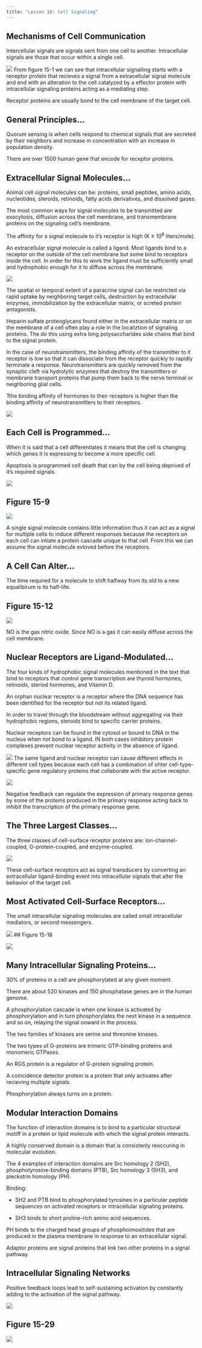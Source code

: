 ```yaml
---
title: "Lesson 10: Cell Signaling"
---
```


## Mechanisms of Cell Communication

Intercellular signals are signals sent from one cell to another. Intracellular signals are those that occur within a single cell. 

![](20230215_175410.jpg)
From figure 15-1 we can see that intracellular signalling starts with a receptor protein that recieves a signal from a extracellular signal molecule and end with an alteration to the cell catalyzed by a effector protein with intracellular signaling proteins acting as a mediating step. 

Receptor proteins are usually bond to the cell membrane of the target cell.

## General Principles…

Quorum sensing is when cells respond to chemical signals that are secreted by their neighbors and increase in concentration with an increase in population density. 

There are over 1500 human gene that encode for receptor proteins.

## Extracellular Signal Molecules…

Animal cell signal molecules can be: proteins, small peptides, amino acids, nucleotides, steroids, retinoids, fatty acids derivatives, and dissolved gases. 

The most common ways for signal molecules to be transmitted are exocytosis, diffusion across the cell membrane, and transmembrane proteins on the signaling cell's membrane. 

The affinity for a signal molecule to it's receptor is high (K $\ge$ 10$^8$ liters/mole). 

An extracellular signal molecule is called a ligand. Most ligands bind to a receptor on the outside of the cell membrane but some bind to receptors inside the cell. In order for this to work the ligand must be sufficiently small and hydrophobic enough for it to diffuse across the membrane. 

![](20230215_191756.jpg)

The spatial or temporal extent of a paracrine signal can be restricted via rapid uptake by neighboring target cells, destruction by extracellular enzymes, immobilization by the extracellular matrix, or screted protein antagonists. 

Heparin sulfate proteoglycans found either in the extracellular matrix or on the membrane of a cell often play a role in the localiztion of signaling proteins. The do this using extra long polysaccharides side chains that bind to the signal protein.

In the case of neurotransmitters, the binding affinity of the transmitter to it receptor is low so that it can dissociate from the receptor quickly to rapidly terminate a response. Neurotransmitters are quickly removed from the synaptic cleft via hydrolytic enzymes that destroy the transmitters or membrane transport proteins that pump them back to the nerve terminal or neighboring glial cells. 

Tthe binding affinity of hormones to their receptors is higher than the binding affinity of neurotransmitters to their receptors.

![](20230215_193710.jpg)

## Each Cell is Programmed…

When it is said that a cell differentiates it means that the cell is changing which genes it is expressing to become a more specific cell.

Apoptosis is programmed cell death that can by the cell being deprived of it's required signals.

![](20230215_194754.jpg)

## Figure 15-9 

![](20230215_174721.jpg)

A single signal molecule contains little information thus it can act as a signal for multiple cells to induce different responses because the receptors on each cell can intiate a protein cascade unique to that cell. From this we can assume the signal molecule evloved before the receptors. 

## A Cell Can Alter…

The time required for a molecule to shift halfway from its old to a new equalibirum is its half-life.

## Figure 15-12

![](20230215_195953.jpg)

NO is the gas nitric oxide. Since NO is a gas it can easily diffuse across the cell membrane. 

## Nuclear Receptors are Ligand-Modulated…

The four kinds of hydrophobic signal molecules mentioned in the text that bind to receptors that control gene transcription are thyroid hormones, retinoids, steriod hormones, and Vitamin D. 

An orphan nuclear receptor is a receptor where the DNA sequence has been identified for the receptor but not its related ligand.

In order to travel through the bloodstream without aggregating via their hydrophobic regions, steroids bind to specific carrier proteins. 

Nuclear receptors can be found in the cytosol or bound to DNA in the nucleus when not bond to a ligand. IN both cases inhibitory protein complexes prevent nuclear receptor activity in the absence of ligand.

![](20230215_201904.jpg)
The same ligand and nuclear receptor can cause different effects in different cell types because each cell has a combination of ohter cell-type-specific gene regulatory proteins that collaborate with the active receptor.

![](20230215_202352.jpg)

Negative feedback can regulate the expression of primary response genes by some of the proteins produced in the primary response acting back to inhibit the transcription of the primary response gene. 

## The Three Largest Classes…

The three classes of cell-surface receptor proteins are: ion-channel-coupled, G-protein-coupled, and enzyme-coupled.

![](20230215_210014.jpg)

These cell-surface receptors act as signal transducers by converting an extracellular ligand-binding event into intracellular signals that alter the behavior of the target cell. 

## Most Activated Cell-Surface Receptors…

The small intracellular signaling molecules are called small intracellular mediators, or second messengers. 

![](20230215_210634.jpg)
## Figure 15-18

![](Screenshot%202023-01-26%20132800.jpg)

## Many Intracellular Signaling Proteins…

30% of proteins in a cell are phosphorylated at any given moment. 

There are about 520 kinases and 150 phosphatase genes are in the human genome.

A phosphorylation cascade is when one kinase is activated by phosphorylation and in turn phosphorylates the next kinase in a sequence and so on, relaying the signal onward in the process.

The two families of kinases are serine and threonine kinases.

The two types of G-proteins are trimeric GTP-binding proteins and monomeric GTPases.

An RGS protein is a regulator of G-protein signaling protein. 

A coincidence detector protein is a protein that only activates after recieving multiple signals. 

Phosphorylation always turns on a protein.

## Modular Interaction Domains

The function of interaction domains is to bind to a particular structural motiff in a protein or lipid molecule with which the signal protein interacts. 

A highly conserved domain is a domain that is consistenly reoccuring in molecular evolution. 

The 4 examples of interaction domains are Src homology 2 (SH2), phosphotyrosine-binding domains (PTB), Src homology 3 (SH3), and pleckstrin homology (PH).

Binding: 

- SH2 and PTB bind to phosphorylated tyrosines in a particular peptide sequences on activated receptors or intracellular signaling proteins.

- SH3 binds to short proline-rich amino acid sequences.

PH binds to the charged head groups of phosphoimositides that are produced in the plasma membrane in response to an extracellular signal. 

Adaptor proteins are signal proteins that link two other proteins in a signal pathway.

## Intracellular Signaling Networks

Positive feedback loops lead to self-sustaining activation by constantly adding to the activation of the signal pathway. 

![](20230215_213549.jpg)


## Figure 15-29

![](20230215_213708.jpg)
